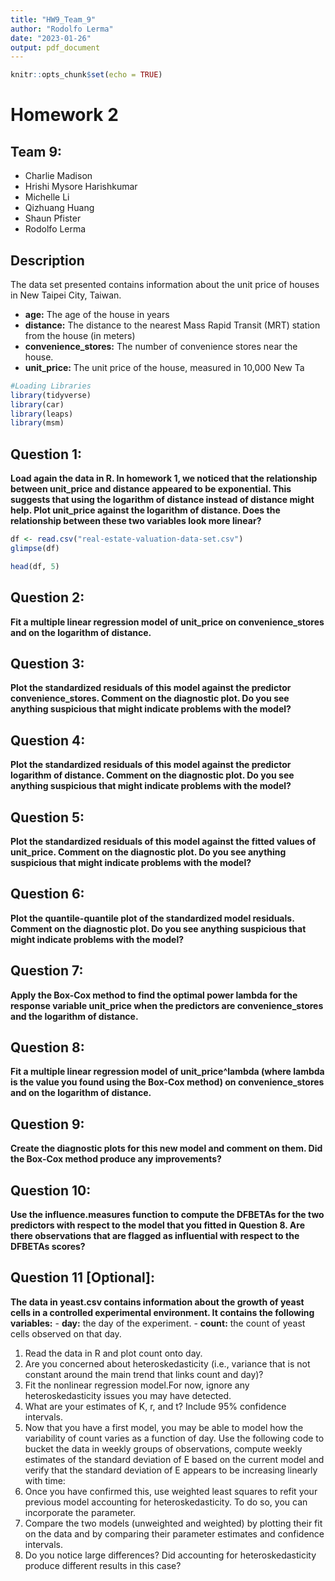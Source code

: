 ---
title: "HW9_Team_9"
author: "Rodolfo Lerma"
date: "2023-01-26"
output: pdf_document
---

```{r setup, include=FALSE}
knitr::opts_chunk$set(echo = TRUE)
```

# Homework 2

## Team 9:

-   Charlie Madison
-   Hrishi Mysore Harishkumar
-   Michelle Li
-   Qizhuang Huang
-   Shaun Pfister
-   Rodolfo Lerma

## Description

The data set presented contains information about the unit price of houses in New Taipei City, Taiwan.

-   **age:** The age of the house in years
-   **distance:** The distance to the nearest Mass Rapid Transit (MRT) station from the house (in meters)
-   **convenience_stores:** The number of convenience stores near the house.
-   **unit_price:** The unit price of the house, measured in 10,000 New Ta

```{r, message = FALSE}
#Loading Libraries
library(tidyverse)
library(car)
library(leaps)
library(msm)
```

## Question 1:
**Load again the data in R. In homework 1, we noticed that the relationship between unit_price and distance appeared to be exponential. This suggests that using the logarithm of distance instead of distance might help. Plot unit_price against the logarithm of distance. Does the relationship between these two variables look more linear?**

```{r}
df <- read.csv("real-estate-valuation-data-set.csv")
glimpse(df)
```
```{r}
head(df, 5)
```

## Question 2:
**Fit a multiple linear regression model of unit_price on convenience_stores and on the logarithm of distance.**


## Question 3:
**Plot the standardized residuals of this model against the predictor convenience_stores. Comment on the diagnostic plot. Do you see anything suspicious that might indicate problems with the model?**


## Question 4:
**Plot the standardized residuals of this model against the predictor logarithm of distance. Comment on the diagnostic plot. Do you see anything suspicious that might indicate problems with the model?**


## Question 5:
**Plot the standardized residuals of this model against the fitted values of unit_price. Comment on the diagnostic plot. Do you see anything suspicious that might indicate problems with the model?**


## Question 6:
**Plot the quantile-quantile plot of the standardized model residuals. Comment on the diagnostic plot. Do you see anything suspicious that might indicate problems with the model?**


## Question 7:
**Apply the Box-Cox method to find the optimal power lambda for the response variable unit_price when the predictors are convenience_stores and the logarithm of distance.**


## Question 8:
**Fit a multiple linear regression model of unit_price^lambda (where lambda is the value you found using the Box-Cox method) on convenience_stores and on the logarithm of distance.**


## Question 9:
**Create the diagnostic plots for this new model and comment on them. Did the Box-Cox method produce any improvements?**


## Question 10:
**Use the influence.measures function to compute the DFBETAs for the two predictors with respect to the model that you fitted in Question 8. Are there observations that are flagged as influential with respect to the DFBETAs scores?**


## Question 11 [Optional]:
**The data in yeast.csv contains information about the growth of yeast cells in a controlled experimental environment. It contains the following variables:**
-   **day:** the day of the experiment.
-   **count:** the count of yeast cells observed on that day.

1. Read the data in R and plot count onto day.
2. Are you concerned about heteroskedasticity (i.e., variance that is not constant around the main trend that links count and day)?
3. Fit the nonlinear regression model.For now, ignore any heteroskedasticity issues you may have detected.
4. What are your estimates of K, r, and t? Include 95% confidence intervals.
5. Now that you have a first model, you may be able to model how the variability of count varies as a function of day. Use the following code to bucket the data in weekly groups of observations, compute weekly estimates of the standard deviation of E based on the current model and verify that the standard deviation of E appears to be increasing linearly with time:
6. Once you have confirmed this, use weighted least squares to refit your previous model accounting for heteroskedasticity. To do so, you can incorporate the parameter.
7. Compare the two models (unweighted and weighted) by plotting their fit on the data and by comparing their parameter estimates and confidence intervals.
8. Do you notice large differences? Did accounting for heteroskedasticity produce different results in this case?